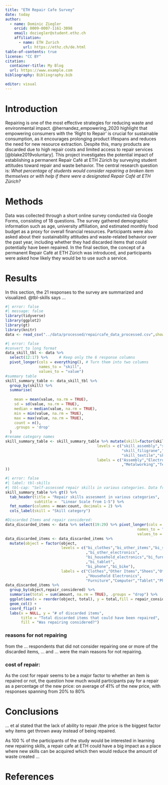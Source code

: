 ```yaml
---
title: "ETH Repair Cafe Survey"
date: today
author:
  - name: Dominic Ziegler
    orcid: 0009-0007-1161-3098
    email: doziegler@student.ethz.ch
    affiliation: 
      - name: ETH Zurich
        url: https://ethz.ch/de.html
table-of-contents: true
license: "CC BY"
citation: 
  container-title: My Blog
  url: https://www.example.com
bibliography: Bibliography.bib

editor: visual
---
```


# Introduction

Repairing is one of the most effective strategies for reducing waste and environmental impact. @hernandez_empowering_2020 highlight that empowering consumers with the 'Right to Repair' is crucial for sustainable consumption, as it encourages prolonging product lifespans and reduces the need for new resource extraction. Despite this, many products are discarded due to high repair costs and limited access to repair services [@blake2019voluntary]. This project investigates the potential impact of establishing a permanent Repair Café at ETH Zürich by surveying student attitudes toward repair and waste behavior. The central research question is: *What percentage of students would consider repairing a broken item themselves or with help if there were a designated Repair Café at ETH Zürich?*

# Methods

Data was collected through a short online survey conducted via Google Forms, consisting of 18 questions. The survey gathered demographic information such as age, university affiliation, and estimated monthly food budget as a proxy for overall financial resources. Participants were also asked about their sustainability attitudes and waste-related behavior over the past year, including whether they had discarded items that could potentially have been repaired. In the final section, the concept of a permanent Repair Café at ETH Zürich was introduced, and participants were asked how likely they would be to use such a service.

# Results

In this section, the 21 responses to the survey are summarized and visualized. @tbl-skills says ...

```r
#| error: false
#| message: false
library(tidyverse)
library(ggplot2)
library(gt)
library(knitr)
data <- read_csv("../data/processed/repaircafe_data_processed.csv",show_col_types = FALSE)
```

```r
#| error: false
#convert to long format
data_skill_tbl <- data %>% 
  select(12:17) %>%     # Keep only the 6 response columns
  pivot_longer(cols = everything(), # Turn them into two columns
               names_to = "skill",
               values_to = "value")
#summary table
skill_summary_table <- data_skill_tbl %>%
  group_by(skill) %>%
  summarise(
    
    mean = mean(value, na.rm = TRUE),
    sd = sd(value, na.rm = TRUE),
    median = median(value, na.rm = TRUE),
    min = min(value, na.rm = TRUE),
    max = max(value, na.rm = TRUE),
    count = n(),
    .groups = 'drop'
  )
#rename category names
skill_summary_table <- skill_summary_table %>% mutate(skill=factor(skill,
                                         levels = c("skill_assembly","skill_electronics",
                                                    "skill_filigrane","skill_metal",
                                                    "skill_textile","skill_wood"),
                                         labels = c("Assembly","Electronics","Filigrane work"
                                                    ,"Metalworking","Textile","Woodworking")
))
```

```r
#| error: false
#| label: tbl-skills
#| tbl-cap: "Self-assessed repair skills in various categories. Data from 21 survey participants"
skill_summary_table %>% gt() %>% 
  tab_header(title = "Repair skills assesment in various categories",
             subtitle =  "Linear Scale from 1-5") %>% 
  fmt_number(columns = mean:count, decimals = 2) %>% 
  cols_label(skill = "Skill category")
```

```r
#Discarded Items and repair considered:
data_discarded_items <- data %>% select(19:29) %>% pivot_longer(cols = 1:10, 
                                                           names_to = "object",
                                                           values_to = "amount")
data_discarded_items <- data_discarded_items %>% 
  mutate(object = factor(object,
                         levels = c("bi_clothes","bi_other_items","bi_shoes"
                                    ,"bi_other_electronics",
                                    "bi_household_electronics","bi_furniture","bi_computer"
                                    ,"bi_tablet",
                                    "bi_phone","bi_bike"),
                         labels = c("Clothes","Other Items","Shoes","Other Electronics"
                                    ,"Household Electronics",
                                    "Furniture","Computer","Tablet","Phone","Bike")))
data_discarded_items %>%
  group_by(object,repair_considered) %>%
  summarise(total = sum(amount, na.rm = TRUE), .groups = "drop") %>%
  ggplot(aes(x = reorder(object, total), y = total,fill = repair_considered)) +
  geom_col() +
  coord_flip() +
  labs(x = NULL, y = "# of discarded items",
       title = "Total discarded items that could have been repaired",
       fill = "Was repairing considered?")
```

### reasons for not repairing

from the ... respondents that did not consider repairing one or more of the discarded items, ... and ... were the main reasons for not repairing.

### cost of repair:

As the cost for repair seems to be a major factor to whether an item is repaired or not, the question how much would participants pay for a repair as a percentage of the new price: on average of 41% of the new price, with responses spanning from 20% to 80%

# Conclusions

... et al stated that the lack of ability to repair /the price is the biggest factor why items get thrown away instead of being repaired.

As 100 % of the participants of the study would be interested in learning new repairing skills, a repair cafe at ETH could have a big impact as a place where new skills can be acquired which then would reduce the amount of waste created ...

# References

